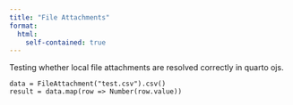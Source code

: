 ```yaml
---
title: "File Attachments"
format:
  html:
    self-contained: true
---
```


Testing whether local file attachments are resolved correctly in quarto ojs.

```ojs
data = FileAttachment("test.csv").csv()
result = data.map(row => Number(row.value))
```
